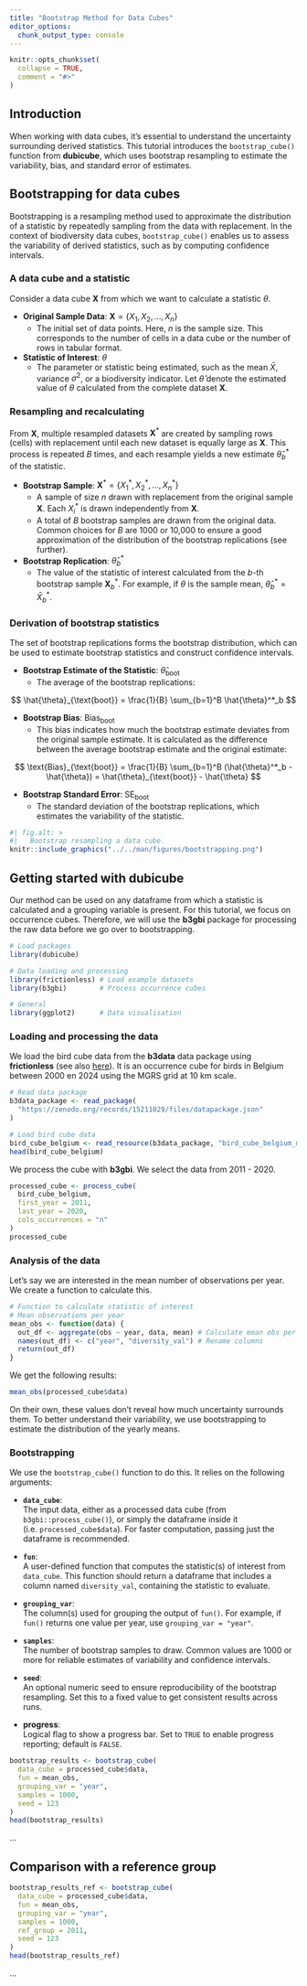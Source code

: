 ```yaml
---
title: "Bootstrap Method for Data Cubes"
editor_options: 
  chunk_output_type: console
---
```


```r
knitr::opts_chunk$set(
  collapse = TRUE,
  comment = "#>"
)
```

## Introduction

When working with data cubes, it’s essential to understand the uncertainty surrounding derived statistics. This tutorial introduces the `bootstrap_cube()` function from **dubicube**,  which uses bootstrap resampling to estimate the variability, bias, and standard error of estimates.

## Bootstrapping for data cubes

Bootstrapping is a resampling method used to approximate the distribution of a statistic by repeatedly sampling from the data with replacement. In the context of biodiversity data cubes, `bootstrap_cube()` enables us to assess the variability of derived statistics, such as by computing confidence intervals.

### A data cube and a statistic

Consider a data cube $\mathbf{X}$ from which we want to calculate a statistic $\theta$.

- **Original Sample Data**: $\mathbf{X} = \{X_1, X_2, \ldots, X_n\}$  
   - The initial set of data points. Here, $n$ is the sample size.
   This corresponds to the number of cells in a data cube or the number of rows in tabular format.

- **Statistic of Interest**: $\theta$  
   - The parameter or statistic being estimated, such as the mean $\bar{X}$, variance $\sigma^2$, or a biodiversity indicator.
   Let $\hat{\theta}$ denote the estimated value of $\theta$ calculated from the complete dataset $\mathbf{X}$.

### Resampling and recalculating

From $\mathbf{X}$, multiple resampled datasets $\mathbf{X}^*$ are created by sampling rows (cells) with replacement until each new dataset is equally large as $\mathbf{X}$.
This process is repeated $B$ times, and each resample yields a new estimate $\hat{\theta}^*_b$ of the statistic.

- **Bootstrap Sample**: $\mathbf{X}^* = \{X_1^*, X_2^*, \ldots, X_n^*\}$
   - A sample of size $n$ drawn with replacement from the original sample
   $\mathbf{X}$. Each $X_i^*$ is drawn independently from
   $\mathbf{X}$.
   - A total of $B$ bootstrap samples are drawn from the original data.
   Common choices for $B$ are 1000 or 10,000 to ensure a good
   approximation of the distribution of the bootstrap replications (see
   further).

- **Bootstrap Replication**: $\hat{\theta}^*_b$
   - The value of the statistic of interest calculated from the $b$-th
   bootstrap sample $\mathbf{X}^*_b$. For example, if $\theta$ is
   the sample mean, $\hat{\theta}^*_b = \bar{X}^*_b$.

### Derivation of bootstrap statistics

The set of bootstrap replications forms the bootstrap distribution, which can be used to estimate bootstrap statistics and construct confidence intervals.

- **Bootstrap Estimate of the Statistic**: $\hat{\theta}_{\text{boot}}$
  - The average of the bootstrap replications:

$$
\hat{\theta}_{\text{boot}} = \frac{1}{B} \sum_{b=1}^B \hat{\theta}^*_b
$$

- **Bootstrap Bias**: $\text{Bias}_{\text{boot}}$
   - This bias indicates how much the bootstrap estimate deviates from the
   original sample estimate. It is calculated as the difference between the
   average bootstrap estimate and the original estimate:

$$
\text{Bias}_{\text{boot}} = \frac{1}{B} \sum_{b=1}^B (\hat{\theta}^*_b - \hat{\theta}) = \hat{\theta}_{\text{boot}} - \hat{\theta}
$$

- **Bootstrap Standard Error**: $\text{SE}_{\text{boot}}$
   - The standard deviation of the bootstrap replications, which estimates
   the variability of the statistic.
   
```r
#| fig.alt: >
#|   Bootstrap resampling a data cube.
knitr::include_graphics("../../man/figures/bootstrapping.png")
```

## Getting started with dubicube

Our method can be used on any dataframe from which a statistic is calculated and a grouping variable is present.
For this tutorial, we focus on occurrence cubes.
Therefore, we will use the **b3gbi** package for processing the raw data before we go over to bootstrapping.

```r
# Load packages
library(dubicube)

# Data loading and processing
library(frictionless) # Load example datasets
library(b3gbi)        # Process occurrence cubes

# General
library(ggplot2)      # Data visualisation
```

### Loading and processing the data

We load the bird cube data from the **b3data** data package using **frictionless** (see also [here](https://github.com/b-cubed-eu/b3data-scripts)).
It is an occurrence cube for birds in Belgium between 2000 en 2024 using the MGRS grid at 10 km scale.

```r
# Read data package
b3data_package <- read_package(
  "https://zenodo.org/records/15211029/files/datapackage.json"
)

# Load bird cube data
bird_cube_belgium <- read_resource(b3data_package, "bird_cube_belgium_mgrs10")
head(bird_cube_belgium)
```

We process the cube with **b3gbi**.
We select the data from 2011 - 2020.

```r
processed_cube <- process_cube(
  bird_cube_belgium,
  first_year = 2011,
  last_year = 2020,
  cols_occurrences = "n"
)
processed_cube
```

### Analysis of the data

Let's say we are interested in the mean number of observations per year.
We create a function to calculate this.

```r
# Function to calculate statistic of interest
# Mean observations per year
mean_obs <- function(data) {
  out_df <- aggregate(obs ~ year, data, mean) # Calculate mean obs per year
  names(out_df) <- c("year", "diversity_val") # Rename columns
  return(out_df)
}
```

We get the following results:

```r
mean_obs(processed_cube$data)
```

On their own, these values don’t reveal how much uncertainty surrounds them. To better understand their variability, we use bootstrapping to estimate the distribution of the yearly means.

### Bootstrapping

We use the `bootstrap_cube()` function to do this. It relies on the following arguments:

- **`data_cube`**:  
  The input data, either as a processed data cube (from `b3gbi::process_cube()`), or simply the dataframe inside it (i.e. `processed_cube$data`). For faster computation, passing just the dataframe is recommended.

- **`fun`**:  
  A user-defined function that computes the statistic(s) of interest from `data_cube`. This function should return a dataframe that includes a column named `diversity_val`, containing the statistic to evaluate.

- **`grouping_var`**:  
  The column(s) used for grouping the output of `fun()`. For example, if `fun()` returns one value per year, use `grouping_var = "year"`.

- **`samples`**:  
  The number of bootstrap samples to draw. Common values are 1000 or more for reliable estimates of variability and confidence intervals.

- **`seed`**:  
  An optional numeric seed to ensure reproducibility of the bootstrap resampling. Set this to a fixed value to get consistent results across runs.

- **progress**:  
  Logical flag to show a progress bar. Set to `TRUE` to enable progress reporting; default is `FALSE`.

```r
bootstrap_results <- bootstrap_cube(
  data_cube = processed_cube$data,
  fun = mean_obs,
  grouping_var = "year",
  samples = 1000,
  seed = 123
)
head(bootstrap_results)
```

...

## Comparison with a reference group

```r
bootstrap_results_ref <- bootstrap_cube(
  data_cube = processed_cube$data,
  fun = mean_obs,
  grouping_var = "year",
  samples = 1000,
  ref_group = 2011,
  seed = 123
)
head(bootstrap_results_ref)
```

...
